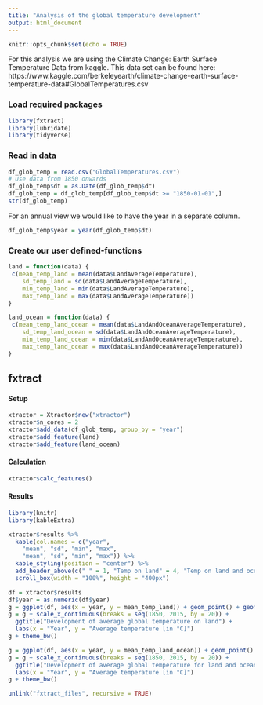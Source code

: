 ```yaml
---
title: "Analysis of the global temperature development"
output: html_document
---
```


```r
knitr::opts_chunk$set(echo = TRUE)
```

For this analysis we are using the Climate Change: Earth Surface Temperature Data from kaggle.
This data set can be found here: 
https://www.kaggle.com/berkeleyearth/climate-change-earth-surface-temperature-data#GlobalTemperatures.csv

### Load required packages
```r
library(fxtract)
library(lubridate)
library(tidyverse)
```


### Read in data
```r
df_glob_temp = read.csv("GlobalTemperatures.csv")
# Use data from 1850 onwards
df_glob_temp$dt = as.Date(df_glob_temp$dt)
df_glob_temp = df_glob_temp[df_glob_temp$dt >= "1850-01-01",]
str(df_glob_temp)
```

For an annual view we would like to have the year in a separate column.
```r
df_glob_temp$year = year(df_glob_temp$dt)
```



### Create our user defined-functions
```r
land = function(data) {
 c(mean_temp_land = mean(data$LandAverageTemperature),
    sd_temp_land = sd(data$LandAverageTemperature),
    min_temp_land = min(data$LandAverageTemperature),
    max_temp_land = max(data$LandAverageTemperature))
}

land_ocean = function(data) {
 c(mean_temp_land_ocean = mean(data$LandAndOceanAverageTemperature),
    sd_temp_land_ocean = sd(data$LandAndOceanAverageTemperature),
    min_temp_land_ocean = min(data$LandAndOceanAverageTemperature),
    max_temp_land_ocean = max(data$LandAndOceanAverageTemperature))
}
```


## fxtract

#### Setup
```r
xtractor = Xtractor$new("xtractor")
xtractor$n_cores = 2
xtractor$add_data(df_glob_temp, group_by = "year")
xtractor$add_feature(land)
xtractor$add_feature(land_ocean)
```

#### Calculation
```r
xtractor$calc_features()
```

#### Results
```r
library(knitr)
library(kableExtra)

xtractor$results %>%
  kable(col.names = c("year",
    "mean", "sd", "min", "max",
    "mean", "sd", "min", "max")) %>%
  kable_styling(position = "center") %>%
  add_header_above(c(" " = 1, "Temp on land" = 4, "Temp on land and ocean" = 4)) %>%
  scroll_box(width = "100%", height = "400px")
```


```r
df = xtractor$results
df$year = as.numeric(df$year)
g = ggplot(df, aes(x = year, y = mean_temp_land)) + geom_point() + geom_smooth(method = "loess", color = "red")
g = g + scale_x_continuous(breaks = seq(1850, 2015, by = 20)) + 
  ggtitle("Development of average global temperature on land") + 
  labs(x = "Year", y = "Average temperature [in °C]")
g + theme_bw()
```


```r
g = ggplot(df, aes(x = year, y = mean_temp_land_ocean)) + geom_point() + geom_smooth(method = "loess", color = "red")
g = g + scale_x_continuous(breaks = seq(1850, 2015, by = 20)) + 
  ggtitle("Development of average global temperature for land and ocean") + 
  labs(x = "Year", y = "Average temperature [in °C]")
g + theme_bw()
```


```r
unlink("fxtract_files", recursive = TRUE)
```

